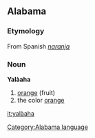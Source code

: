 ==Alabama==
===Etymology===
From Spanish ''[[naranja]]''
===Noun===
'''Yalàaha'''
#[[orange]] (fruit)
#the color [[orange]]

[[Category:Alabama language]]

[[it:yalàaha]]